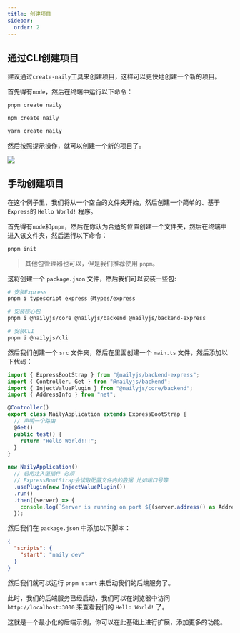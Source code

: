 ```yaml
---
title: 创建项目
sidebar:
  order: 2
---
```


## 通过CLI创建项目


建议通过`create-naily`工具来创建项目，这样可以更快地创建一个新的项目。

首先得有`node`，然后在终端中运行以下命令：

<Tabs>
  <TabItem label="pnpm">

```bash
pnpm create naily
```

  </TabItem>
  <TabItem label="npm">
  
```bash
npm create naily
```
  
  </TabItem>

  <TabItem label="yarn">

```bash
yarn create naily
```

  </TabItem>
</Tabs>

然后按照提示操作，就可以创建一个新的项目了。

<img src="https://asciinema.org/a/643467.svg" style="cursor: pointer" onclick="window.open('https://asciinema.org/a/643467')" />

## 手动创建项目

在这个例子里，我们将从一个空白的文件夹开始，然后创建一个简单的、基于`Express`的 `Hello World!` 程序。

首先得有`node`和`pnpm`，然后在你认为合适的位置创建一个文件夹，然后在终端中进入该文件夹，然后运行以下命令：

```bash
pnpm init
```

> 其他包管理器也可以，但是我们推荐使用 `pnpm`。

这将创建一个 `package.json` 文件，然后我们可以安装一些包:

```bash
# 安装Express
pnpm i typescript express @types/express

# 安装核心包
pnpm i @nailyjs/core @nailyjs/backend @nailyjs/backend-express

# 安装CLI
pnpm i @nailyjs/cli
```

然后我们创建一个 `src` 文件夹，然后在里面创建一个 `main.ts` 文件，然后添加以下代码：

```typescript
import { ExpressBootStrap } from "@nailyjs/backend-express";
import { Controller, Get } from "@nailyjs/backend";
import { InjectValuePlugin } from "@nailyjs/core/backend";
import { AddressInfo } from "net";

@Controller()
export class NailyApplication extends ExpressBootStrap {
  // 声明一个路由
  @Get()
  public test() {
    return "Hello World!!!";
  }
}

new NailyApplication()
  // 启用注入值插件 必须
  // ExpressBootStrap会读取配置文件内的数据 比如端口号等
  .usePlugin(new InjectValuePlugin())
  .run()
  .then((server) => {
    console.log(`Server is running on port ${(server.address() as AddressInfo).port}`);
  });
```

然后我们在 `package.json` 中添加以下脚本：

```json
{
  "scripts": {
    "start": "naily dev"
  }
}
```

然后我们就可以运行 `pnpm start` 来启动我们的后端服务了。

此时，我们的后端服务已经启动，我们可以在浏览器中访问 `http://localhost:3000` 来查看我们的 `Hello World!` 了。

这就是一个最小化的后端示例，你可以在此基础上进行扩展，添加更多的功能。
